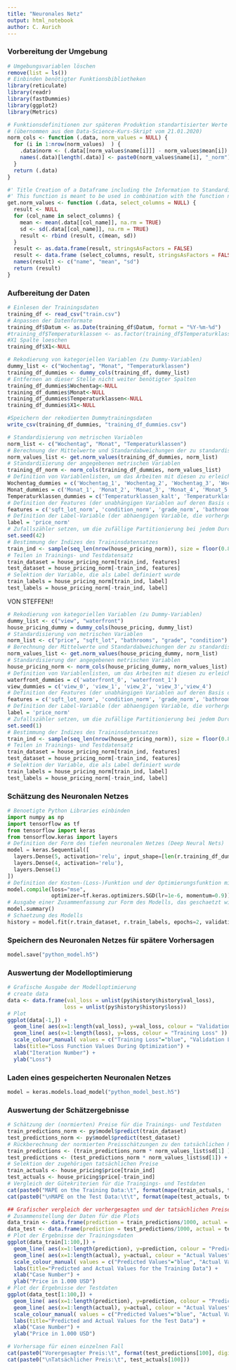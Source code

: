 ```yaml
---
title: "Neuronales Netz"
output: html_notebook
author: C. Aurich
---
```


### Vorbereitung der Umgebung ###
```r
# Umgebungsvariablen löschen
remove(list = ls())
# Einbinden benötigter Funktionsbibliotheken
library(reticulate)
library(readr)
library(fastDummies)
library(ggplot2)
library(Metrics)

# Funktionsdefinitionen zur späteren Produktion standartisierter Werte
# (übernommen aus dem Data-Science-Kurs-Skript vom 21.01.2020)
norm_cols <- function (.data, norm_values = NULL) {
  for (i in 1:nrow(norm_values)  ) {
    .data$norm <- (.data[[norm_values$name[i]]] - norm_values$mean[i]) / norm_values$sd[i]
    names(.data)[length(.data)] <- paste0(norm_values$name[i], "_norm")
  }
  return (.data)
}

#' Title Creation of a Dataframe including the Information to Standardize Variables
#' This function is meant to be used in combination with the function norm_cols
get.norm_values <- function (.data, select_columns = NULL) {
  result <- NULL
  for (col_name in select_columns) {
    mean <- mean(.data[[col_name]], na.rm = TRUE)
    sd <- sd(.data[[col_name]], na.rm = TRUE)
    result <- rbind (result, c(mean, sd))
  }
  result <- as.data.frame(result, stringsAsFactors = FALSE)
  result <- data.frame (select_columns, result, stringsAsFactors = FALSE)
  names(result) <- c("name", "mean", "sd")
  return (result)
}
```

### Aufbereitung der Daten ###
```r
# Einlesen der Trainingsdaten
training_df <- read_csv("train.csv")
# Anpassen der Datenformate
training_df$Datum <- as.Date(training_df$Datum, format = "%Y-%m-%d")
#training_df$Temperaturklassen <- as.factor(training_df$Temperaturklassen)
#X1 Spalte loeschen
training_df$X1<-NULL
```


```r
# Rekodierung von kategoriellen Variablen (zu Dummy-Variablen)
dummy_list <- c("Wochentag", "Monat", "Temperaturklassen")
training_df_dummies <- dummy_cols(training_df, dummy_list)
# Entfernen an dieser Stelle nicht weiter benötigter Spalten
training_df_dummies$Wochentag<-NULL
training_df_dummies$Monat<-NULL
training_df_dummies$Temperaturklassen<-NULL
training_df_dummies$X1<-NULL

#Speichern der rekodierten Dummytrainingsdaten
write_csv(training_df_dummies, "training_df_dummies.csv")

# Standardisierung von metrischen Variablen
norm_list <- c("Wochentag", "Monat", "Temperaturklassen")
# Berechnung der Mittelwerte und Standardabweichungen der zu standardisierenden Variablen
norm_values_list <- get.norm_values(training_df_dummies, norm_list)
# Standardisierung der angegebenen metrischen Variablen
training_df_norm <- norm_cols(training_df_dummies, norm_values_list)
# Definition von Variablenlisten, um das Arbeiten mit diesen zu erleichtern
Wochentag_dummies = c('Wochentag_1', 'Wochentag_2', 'Wochentag_3', 'Wochentag_4', 'Wochentag_5', 'Wochentag_6', 'Wochentag_7')
Monat_dummies = c('Monat_1', 'Monat_2', 'Monat_3', 'Monat_4', 'Monat_5', 'Monat_6', 'Monat_7', 'Monat_8', 'Monat_9', 'Monat_10', 'Monat_11', 'Monat_12')
Temperaturklassen_dummies = c('Temperaturklassen_kalt', 'Temperaturklassen_normal', 'Temperaturklassen_warm')
# Definition der Features (der unabhängigen Variablen auf deren Basis die Vorhersagen erzeugt werden sollen)
features = c('sqft_lot_norm', 'condition_norm', 'grade_norm', 'bathrooms_norm', view_dummies, waterfront_dummies)
# Definition der Label-Variable (der abhaengigen Variable, die vorhergesagt werden soll) sowie
label = 'price_norm'
# Zufallszähler setzen, um die zufällige Partitionierung bei jedem Durchlauf gleich zu halten
set.seed(42)
# Bestimmung der Indizes des Traininsdatensatzes
train_ind <- sample(seq_len(nrow(house_pricing_norm)), size = floor(0.80 * nrow(house_pricing_norm)))
# Teilen in Trainings- und Testdatensatz
train_dataset = house_pricing_norm[train_ind, features]
test_dataset = house_pricing_norm[-train_ind, features]
# Selektion der Variable, die als Label definiert wurde
train_labels = house_pricing_norm[train_ind, label]
test_labels = house_pricing_norm[-train_ind, label]
```


VON STEFFEN!!
```r
# Rekodierung von kategoriellen Variablen (zu Dummy-Variablen)
dummy_list <- c("view", "waterfront")
house_pricing_dummy = dummy_cols(house_pricing, dummy_list)
# Standardisierung von metrischen Variablen
norm_list <- c("price", "sqft_lot", "bathrooms", "grade", "condition")
# Berechnung der Mittelwerte und Standardabweichungen der zu standardisierenden Variablen
norm_values_list <- get.norm_values(house_pricing_dummy, norm_list)
# Standardisierung der angegebenen metrischen Variablen
house_pricing_norm <- norm_cols(house_pricing_dummy, norm_values_list)
# Definition von Variablenlisten, um das Arbeiten mit diesen zu erleichtern
waterfront_dummies = c('waterfront_0', 'waterfront_1')
view_dummies = c('view_0', 'view_1', 'view_2', 'view_3','view_4')
# Definition der Features (der unabhängigen Variablen auf deren Basis die Vorhersagen erzeugt werden sollen)
features = c('sqft_lot_norm', 'condition_norm', 'grade_norm', 'bathrooms_norm', view_dummies, waterfront_dummies)
# Definition der Label-Variable (der abhaengigen Variable, die vorhergesagt werden soll) sowie
label = 'price_norm'
# Zufallszähler setzen, um die zufällige Partitionierung bei jedem Durchlauf gleich zu halten
set.seed(1)
# Bestimmung der Indizes des Traininsdatensatzes
train_ind <- sample(seq_len(nrow(house_pricing_norm)), size = floor(0.80 * nrow(house_pricing_norm)))
# Teilen in Trainings- und Testdatensatz
train_dataset = house_pricing_norm[train_ind, features]
test_dataset = house_pricing_norm[-train_ind, features]
# Selektion der Variable, die als Label definiert wurde
train_labels = house_pricing_norm[train_ind, label]
test_labels = house_pricing_norm[-train_ind, label]
```


### Schätzung des Neuronalen Netzes
```python
# Benoetigte Python Libraries einbinden
import numpy as np
import tensorflow as tf
from tensorflow import keras
from tensorflow.keras import layers
# Definition der Form des tiefen neuronalen Netzes (Deep Neural Nets)
model = keras.Sequential([
  layers.Dense(5, activation='relu', input_shape=[len(r.training_df_dummies.keys())]),
  layers.Dense(4, activation='relu'),
  layers.Dense(1)
])
# Definition der Kosten-(Loss-)Funktion und der Optimierungsfunktion mit seinen Hyperparametern
model.compile(loss="mse",
              optimizer=tf.keras.optimizers.SGD(lr=1e-6, momentum=0.9))
# Ausgabe einer Zusammenfassung zur Form des Modells, das geschaetzt wird (nicht notwendig)
model.summary()
# Schaetzung des Modells
history = model.fit(r.train_dataset, r.train_labels, epochs=2, validation_split = 0.1, verbose=0)
```


### Speichern des Neuronalen Netzes für spätere Vorhersagen ###
```python
model.save("python_model.h5")
```


### Auswertung der Modelloptimierung ###
```r
# Grafische Ausgabe der Modelloptimierung
# create data
data <- data.frame(val_loss = unlist(py$history$history$val_loss),
                  loss = unlist(py$history$history$loss))
# Plot
ggplot(data[-1,]) +
  geom_line( aes(x=1:length(val_loss), y=val_loss, colour = "Validation Loss" )) +
  geom_line( aes(x=1:length(loss), y=loss, colour = "Training Loss" )) +
  scale_colour_manual( values = c("Training Loss"="blue", "Validation Loss"="red") ) +
  labs(title="Loss Function Values During Optimization") +
  xlab("Iteration Number") +
  ylab("Loss") 
```


### Laden eines gespeicherten Neuronalen Netzes ###
```python
model = keras.models.load_model("python_model_best.h5")
```

### Auswertung der Schätzergebnisse ###
```r
# Schätzung der (normierten) Preise für die Trainings- und Testdaten
train_predictions_norm <- py$model$predict(train_dataset)
test_predictions_norm <- py$model$predict(test_dataset)
# Rückberechnung der normierten Preisschätzungen zu den tatsächlichen Preisschätzungen bzw. Preisen
train_predictions <- (train_predictions_norm * norm_values_list$sd[1] ) + norm_values_list$mean[1]
test_predictions <- (test_predictions_norm * norm_values_list$sd[1]) + norm_values_list$mean[1]
# Selektion der zugehörigen tatsächlichen Preise
train_actuals <- house_pricing$price[train_ind]
test_actuals <- house_pricing$price[-train_ind]
# Vergleich der Gütekriterien für die Traingings- und Testdaten
cat(paste0("MAPE on the Training Data:\t", format(mape(train_actuals, train_predictions)*100, digits=3, nsmall=2)))
cat(paste0("\nMAPE on the Test Data:\t\t", format(mape(test_actuals, test_predictions)*100, digits=3, nsmall=2)))
```

```r
## Grafischer vergleich der vorhergesagten und der tatsächlichen Preise für die Trainings- und Testdaten
# Zusammenstellung der Daten für die Plots
data_train <- data.frame(prediction = train_predictions/1000, actual = train_actuals/1000)
data_test <- data.frame(prediction = test_predictions/1000, actual = test_actuals/1000)
# Plot der Ergebnisse der Trainingsdaten
ggplot(data_train[1:100,]) +
  geom_line( aes(x=1:length(prediction), y=prediction, colour = "Predicted Values" )) +
  geom_line( aes(x=1:length(actual), y=actual, colour = "Actual Values" )) +
  scale_colour_manual( values = c("Predicted Values"="blue", "Actual Values"="red") ) +
  labs(title="Predicted and Actual Values for the Training Data") +
  xlab("Case Number") +
  ylab("Price in 1.000 USD") 
# Plot der Ergebnisse der Testdaten
ggplot(data_test[1:100,]) +
  geom_line( aes(x=1:length(prediction), y=prediction, colour = "Predicted Values" )) +
  geom_line( aes(x=1:length(actual), y=actual, colour = "Actual Values" )) +
  scale_colour_manual( values = c("Predicted Values"="blue", "Actual Values"="red") ) +
  labs(title="Predicted and Actual Values for the Test Data") +
  xlab("Case Number") +
  ylab("Price in 1.000 USD") 
```

```r
# Vorhersage für einen einzelnen Fall
cat(paste0("Vorergesagter Preis:\t", format(test_predictions[100], digits=2, nsmall =0)))
cat(paste0("\nTatsächlicher Preis:\t", test_actuals[100]))
```